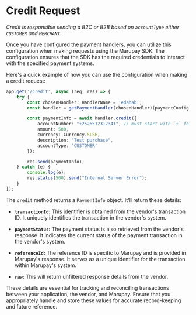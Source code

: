 # Credit Request

*Credit is responsible sending a B2C or B2B based on `accountType` either `CUSTOMER` and `MERCHANT`.*

Once you have configured the payment handlers, you can utilize this configuration when making requests using the Marupay SDK. The configuration ensures that the SDK has the required credentials to interact with the specified payment systems.

Here's a quick example of how you can use the configuration when making a credit request:

```typescript
app.get('/credit', async (req, res) => {
    try {
        const chosenHandler: HandlerName = 'edahab';
        const handler = getPaymentHandler(chosenHandler)(paymentConfig[chosenHandler]!);

        const paymentInfo = await handler.credit({
            accountNumber: "+2526512312341", // must start with `+` followed by country code
            amount: 500,
            currency: Currency.SLSH,
            description: "Test purchase",
            accountType: 'CUSTOMER'
        });

        res.send(paymentInfo);
    } catch (e) {
        console.log(e);
        res.status(500).send("Internal Server Error");
    }
});


```

The `credit` method returns a `PaymentInfo` object. It'll return these details:

- **`transactionId`:** This identifier is obtained from the vendor's transaction ID. It uniquely identifies the transaction in the vendor's system.

- **`paymentStatus`:** The payment status is also retrieved from the vendor's response. It indicates the current status of the payment transaction in the vendor's system.

- **`referenceId`:** The reference ID is specific to Marupay and is provided in Marupay's response. It serves as a unique identifier for the transaction within Marupay's system.

- **`raw`:** This will return unfiltered response details from the vendor.

These details are essential for tracking and reconciling transactions between your application, the vendor, and Marupay. Ensure that you appropriately handle and store these values for accurate record-keeping and future reference.

